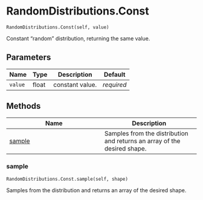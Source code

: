 # RandomDistributions.Const { #water_tank.RandomDistributions.Const }

`RandomDistributions.Const(self, value)`

Constant "random" distribution, returning the same value.

## Parameters

| Name    | Type   | Description     | Default    |
|---------|--------|-----------------|------------|
| `value` | float  | constant value. | _required_ |

## Methods

| Name | Description |
| --- | --- |
| [sample](#water_tank.RandomDistributions.Const.sample) | Samples from the distribution and returns an array of the desired shape. |

### sample { #water_tank.RandomDistributions.Const.sample }

`RandomDistributions.Const.sample(self, shape)`

Samples from the distribution and returns an array of the desired shape.
